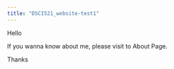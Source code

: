 ```yaml
---
title: "DSCI521_website-test1"
---
```


Hello 

If you wanna know about me, please visit to About Page.

Thanks